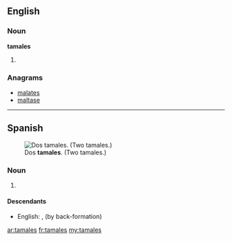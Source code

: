==English==

===Noun===
'''tamales'''
# {{plural of|[[tamale]]}}

===Anagrams===
* [[malates#English|malates]]
* [[maltase#English|maltase]]

----

==Spanish==
[[File:Tamales.jpg|thumb|Dos '''tamales'''. (Two tamales.)]]
===Noun===
{{infl|es|noun form|g=m|g2=p}}

# {{plural of|[[tamal#Spanish|tamal]]|lang=es|nocat=1}}

====Descendants====
* English: {{l|en|tamales}}, {{l|en|tamale}} (by back-formation)

[[ar:tamales]]
[[fr:tamales]]
[[my:tamales]]